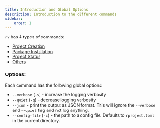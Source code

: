 ```yaml
---
title: Introduction and Global Options
description: Introduction to the different commands
sidebar:
    order: 1
---
```


`rv` has 4 types of commands:
* [Project Creation](../project_creation)
* [Package Installation](../package_installation)
* [Project Status](../project_status)
* [Others](../others)

### Options:
Each command has the following global options:
* `--verbose` (`-v`) - increase the logging verbosity
* `--quiet` (`-q`) - decrease logging verbosity
* `--json` - print the output as JSON format. This will ignore the `--verbose` and `--quiet` flag and not log anything.
* `--config-file` (`-c`) - the path to a config file. Defaults to `rproject.toml` in the current directory.